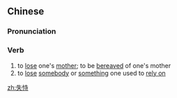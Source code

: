 ==Chinese==
{{zh-forms}}

===Pronunciation===
{{zh-pron
|m=shīshì
|c=sat1 ci5
|cat=v
}}

===Verb===
{{zh-verb}}

# to [[lose]] one's [[mother]]; to be [[bereaved]] of one's mother
# to [[lose]] [[somebody]] or [[something]] one used to [[rely on]]

[[zh:失恃]]
